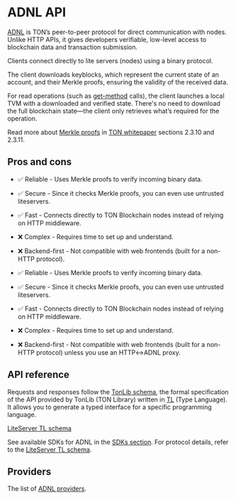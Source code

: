 
# ADNL API

[ADNL]((/v3/documentation/network/protocols/adnl/overview)) is TON’s peer-to-peer protocol for direct communication with nodes. Unlike HTTP APIs, it gives developers verifiable, low-level access to blockchain data and transaction submission.

Clients connect directly to lite servers (nodes) using a binary protocol.

The client downloads keyblocks, which represent the current state of an account, and their Merkle proofs, ensuring the validity of the received data.

For read operations (such as [get-method](/v3/guidelines/smart-contracts/get-methods) calls), the client launches a local TVM with a downloaded and verified state. There's no need to download the full blockchain state—the client only retrieves what’s required for the operation.

Read more about [Merkle proofs](/v3/documentation/data-formats/tlb/proofs) in [TON whitepaper](https://ton.org/ton.pdf) sections 2.3.10 and 2.3.11.

## Pros and cons

- ✅ Reliable - Uses Merkle proofs to verify incoming binary data.  
- ✅ Secure - Since it checks Merkle proofs, you can even use untrusted liteservers.  
- ✅ Fast - Connects directly to TON Blockchain nodes instead of relying on HTTP middleware. 

- ❌ Complex - Requires time to set up and understand. 
- ❌ Backend-first - Not compatible with web frontends (built for a non-HTTP protocol).
 - ✅ Reliable - Uses Merkle proofs to verify incoming binary data.
 - ✅ Secure - Since it checks Merkle proofs, you can even use untrusted liteservers.
 - ✅ Fast - Connects directly to TON Blockchain nodes instead of relying on HTTP middleware.

 - ❌ Complex - Requires time to set up and understand.
 - ❌ Backend-first - Not compatible with web frontends (built for a non-HTTP protocol) unless you use an HTTP↔ADNL proxy.

## API reference

Requests and responses follow the [TonLib schema](https://github.com/ton-blockchain/ton/blob/master/tl/generate/scheme/tonlib_api.tl), the formal specification of the API provided by TonLib (TON Library) written in [TL](/v3/documentation/data-formats/tl) (Type Language). It allows you to generate a typed interface for a specific programming language.

[LiteServer TL schema](https://github.com/ton-blockchain/ton/blob/master/tl/generate/scheme/lite_api.tl)

See available SDKs for ADNL in the [SDKs section](/v3/guidelines/dapps/apis-sdks/sdk#overview). For protocol details, refer to the [LiteServer TL schema](https://github.com/ton-blockchain/ton/blob/master/tl/generate/scheme/lite_api.tl).

## Providers

The list of [ADNL providers](/v3/guidelines/dapps/apis-sdks/api-types#providers-2).

<Feedback />
